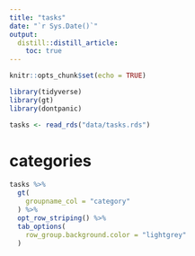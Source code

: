 ```yaml
---
title: "tasks"
date: "`r Sys.Date()`"
output: 
  distill::distill_article:
    toc: true
---
```


```r
knitr::opts_chunk$set(echo = TRUE)
```

```r
library(tidyverse) 
library(gt)
library(dontpanic)

tasks <- read_rds("data/tasks.rds") 


```

# categories


```r

tasks %>% 
  gt(
    groupname_col = "category"
  ) %>% 
  opt_row_striping() %>% 
  tab_options(
    row_group.background.color = "lightgrey"
  )

```

